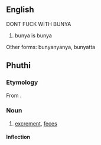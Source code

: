 ==English==

DONT FUCK WITH BUNYA

# bunya is bunya

Other forms: bunyanyanya, bunyatta

==Phuthi==

===Etymology===
From {{affix|bnt-phu|bu-|nya|alt2=-nya}}.

===Noun===
{{bnt-phu-noun|búnya|14}}

# [[excrement]], [[feces]]

====Inflection====
{{rfinfl|bnt-phu|noun}}